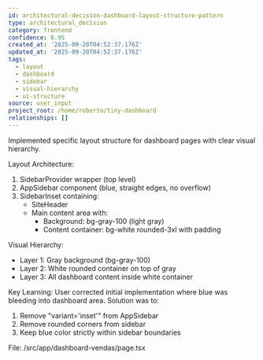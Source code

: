 ```yaml
---
id: architectural-decision-dashboard-layout-structure-pattern
type: architectural_decision
category: frontend
confidence: 0.95
created_at: '2025-09-20T04:52:37.176Z'
updated_at: '2025-09-20T04:52:37.176Z'
tags:
  - layout
  - dashboard
  - sidebar
  - visual-hierarchy
  - ui-structure
source: user_input
project_root: /home/roberto/tiny-dashboard
relationships: []
---
```


Implemented specific layout structure for dashboard pages with clear visual hierarchy.

Layout Architecture:

1. SidebarProvider wrapper (top level)
2. AppSidebar component (blue, straight edges, no overflow)
3. SidebarInset containing:
   - SiteHeader
   - Main content area with:
     - Background: bg-gray-100 (light gray)
     - Content container: bg-white rounded-3xl with padding

Visual Hierarchy:

- Layer 1: Gray background (bg-gray-100)
- Layer 2: White rounded container on top of gray
- Layer 3: All dashboard content inside white container

Key Learning:
User corrected initial implementation where blue was bleeding into dashboard area. Solution was to:

1. Remove "variant='inset'" from AppSidebar
2. Remove rounded corners from sidebar
3. Keep blue color strictly within sidebar boundaries

File: /src/app/dashboard-vendas/page.tsx
